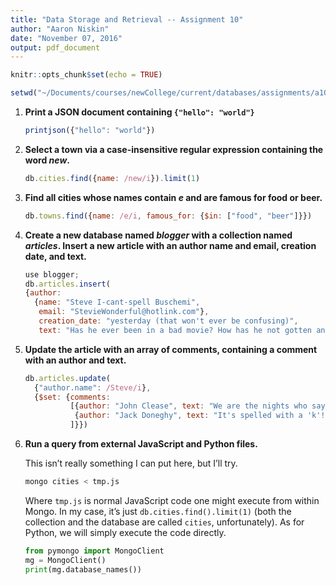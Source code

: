 ```yaml
---
title: "Data Storage and Retrieval -- Assignment 10"
author: "Aaron Niskin"
date: "November 07, 2016"
output: pdf_document
---
```


```r
knitr::opts_chunk$set(echo = TRUE)
```

```r
setwd("~/Documents/courses/newCollege/current/databases/assignments/a10/")
```



1.  **Print a JSON document containing `{"hello": "world"}`**
    
    ```javascript
    printjson({"hello": "world"})
    ```
    
2.  **Select a town via a case-insensitive regular expression containing the word *new*.**
    
    ```javascript
    db.cities.find({name: /new/i}).limit(1)
    ```
    
3.  **Find all cities whose names contain *e* and are famous for food or beer.**
    
    ```javascript
    db.towns.find({name: /e/i, famous_for: {$in: ["food", "beer"]}})
    ```

4.  **Create a new database named *blogger* with a collection named *articles*. Insert a new article with an author name and email, creation date, and text.**
    
    ```javascript
    use blogger;
    db.articles.insert(
    {author:
      {name: "Steve I-cant-spell Buschemi",
       email: "StevieWonderful@hotlink.com"},
       creation_date: "yesterday (that won't ever be confusing)",
       text: "Has he ever been in a bad movie? How has he not gotten an Oscar yet? Wait... Has he gotten an Oscar? I guess this is why I need internet at my apartment. But nope. Won't deal with Comcast. And I think that's a long enough comment. I need sleep."})
    ```

5.  **Update the article with an array of comments, containing a comment with an author and text.**
    
    ```javascript
    db.articles.update(
      {"author.name": /Steve/i},
      {$set: {comments: 
              [{author: "John Clease", text: "We are the nights who say, NI!"},
               {author: "Jack Doneghy", text: "It's spelled with a 'k'!"}
              ]}})
    ```
    
6.  **Run a query from external JavaScript and Python files.**
    
    This isn't really something I can put here, but I'll try.
    
    ```bash
    mongo cities < tmp.js
    ```
    
    Where `tmp.js` is normal JavaScript code one might execute from within Mongo. In my case, it's just `db.cities.find().limit(1)` (both the collection and the database are called `cities`, unfortunately). As for Python, we will simply execute the code directly.
    
    ```python
    from pymongo import MongoClient
    mg = MongoClient()
    print(mg.database_names())
    ```